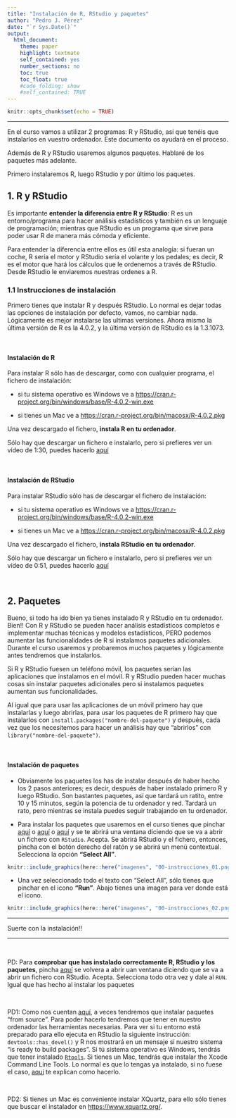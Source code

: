 ```yaml
---
title: "Instalación de R, RStudio y paquetes"
author: "Pedro J. Pérez"
date: "`r Sys.Date()`"  
output:
  html_document:
    theme: paper
    highlight: textmate 
    self_contained: yes
    number_sections: no
    toc: true
    toc_float: true
    #code_folding: show
    #self_contained: TRUE
---
```



```r
knitr::opts_chunk$set(echo = TRUE)
```

--------------------------------------------


En el curso vamos a utilizar 2 programas: R y RStudio, así que tenéis que instalarlos en vuestro ordenador. Este documento os ayudará en el proceso. 

Además de R y RStudio usaremos algunos paquetes. Hablaré de los paquetes más adelante.

Primero instalaremos R, luego RStudio y por último los paquetes.





## 1. R y RStudio

Es importante **entender la diferencia entre R y RStudio**: R es un entorno/programa para hacer análisis estadísticos y también es un lenguaje de programación; mientras que RStudio es un programa que sirve para poder usar R de manera más cómoda y eficiente.

Para entender la diferencia entre ellos es útil esta analogía: si fueran un coche, R sería el motor y RStudio sería el volante y los pedales; es decir, R es el motor que hará los cálculos que le ordenemos a través de RStudio. Desde RStudio le enviaremos nuestras ordenes a R.


### 1.1 Instrucciones de instalación

Primero tienes que instalar R y después RStudio. Lo normal es dejar todas las opciones de instalación por defecto, vamos, no cambiar nada. Lógicamente es mejor instalarse las ultimas versiones. Ahora mismo la última versión de R es la 4.0.2, y la última versión de RStudio es la 1.3.1073.


<br>

#### Instalación de R

Para instalar R sólo has de descargar, como con cualquier programa, el fichero de instalación: 

  - si tu sistema operativo es Windows ve a <https://cran.r-project.org/bin/windows/base/R-4.0.2-win.exe>
   
  - si tienes un Mac ve a   <https://cran.r-project.org/bin/macosx/R-4.0.2.pkg>

Una vez descargado el fichero, **instala R en tu ordenador**.  
  
    
Sólo hay que descargar un fichero e instalarlo, pero si prefieres ver un vídeo de 1:30, puedes hacerlo [aquí](https://jjallaire.shinyapps.io/learnr-tutorial-00-setup/#section-install-r)

<br>

#### Instalación de RStudio

Para instalar RStudio sólo has de descargar el fichero de instalación:

  - si tu sistema operativo es Windows ve a <https://cran.r-project.org/bin/windows/base/R-4.0.2-win.exe>
   
  - si tienes un Mac ve a   <https://cran.r-project.org/bin/macosx/R-4.0.2.pkg>

Una vez descargado el fichero, **instala RStudio en tu ordenador**.  
  

  Sólo hay que descargar un fichero e instalarlo, pero si prefieres ver un vídeo de 0:51, puedes hacerlo [aquí](https://jjallaire.shinyapps.io/learnr-tutorial-00-setup/#section-install-rstudio)


<br>

## 2. Paquetes

Bueno, si todo ha ido bien ya tienes instalado R y RStudio en tu ordenador. Bien!!
Con R y RStudio se pueden hacer análisis estadísticos completos e implementar muchas técnicas y modelos estadísticos, PERO podemos aumentar las funcionalidades de R si instalamos paquetes adicionales. Durante el curso usaremos y probaremos muchos paquetes y lógicamente antes tendremos que instalarlos.

Si R y RStudio fuesen un teléfono móvil, los paquetes serían las aplicaciones que instalamos en el móvil. R y RStudio pueden hacer muchas cosas sin instalar paquetes adicionales pero si instalamos paquetes aumentan sus funcionalidades. 

Al igual que para usar las aplicaciones de un móvil primero hay que instalarlas y luego abrirlas, para usar los paquetes de R primero hay que instalarlos con `install.packages("nombre-del-paquete")` y después, cada vez que los necesitemos para hacer un análisis hay que "abrirlos" con `library("nombre-del-paquete")`.

<br>

#### **Instalación de paquetes** 

  - Obviamente los paquetes los has de instalar después de haber hecho los 2 pasos anteriores; es decir, después de haber instalado primero R y luego RStudio. Son bastantes paquetes, así que tardará un ratito, entre 10 y 15 minutos, según la potencia de tu ordenador y red. Tardará un rato, pero mientras se instala puedes seguir trabajando en tu ordenador.

  - Para instalar los paquetes que usaremos en el curso tienes que pinchar [aquí](./mas-recursos/paquetes-R-a-instalar.R) o [aquí](https://github.com/perezp44/intro-ds-20-21-web/blob/master/mas-recursos/paquetes-R-a-instalar.R) o [aquí](https://raw.githubusercontent.com/perezp44/repository/intro-ds-20-21-web/master/mas-recursos/paquetes-R-a-instalar.R) y se te abrirá una ventana diciendo que se va a abrir un fichero con `RStudio`. Acepta. Se abrirá RStudio y el fichero, entonces, pincha con el botón derecho del ratón y se abrirá un  menú contextual. Selecciona la opción **"Select All"**.


```r
knitr::include_graphics(here::here("imagenes", "00-instrucciones_01.png"))
```

  - Una vez seleccionado todo el texto con "Select All", sólo tienes que pinchar en el icono **"Run"**. Abajo tienes una imagen para ver donde está el icono.

```r
knitr::include_graphics(here::here("imagenes", "00-instrucciones_02.png"))
```


-------------------

Suerte con la instalación!!

-------------------

<br>

PD: Para **comprobar que has instalado correctamente R, RStudio y los paquetes**, pincha [aquí]() se volvera a abrir uan ventana diciendo que se va a abrir un fichero con RStudio. Acepta. Selecciona todo otra vez y dale al `RUN`. Igual que has hecho al instalar los paquetes


<br>

PD1: Como nos cuentan [aquí](https://whattheyforgot.org/install-a-source-package.html#setup-an-r-dev-environment), a veces tendremos que instalar paquetes "from source". Para poder hacerlo tendremos que tener en nuestro ordenador las herramientas necesarias. Para ver si tu entorno está preparado para ello ejecuta en RStudio la siguiente instrucción: `devtools::has_devel()` y R nos mostrará en un mensaje si nuestro sistema "is ready to build packages".
Si tú sistema operativo es Windows, tendrás que tener instalado [`Rtools`](https://cran.r-project.org/bin/windows/Rtools/). Si tienes un Mac, tendrás que instalar the Xcode Command Line Tools. Lo normal es que lo tengas ya instalado, si no fuese el caso, [aquí](https://whattheyforgot.org/set-up-an-r-dev-environment.html#fnref1) te explican como hacerlo.

<br>

PD2: Si tienes un Mac es conveniente instalar XQuartz, para ello sólo tienes que buscar el instalador en <https://www.xquartz.org/>.

<br>
